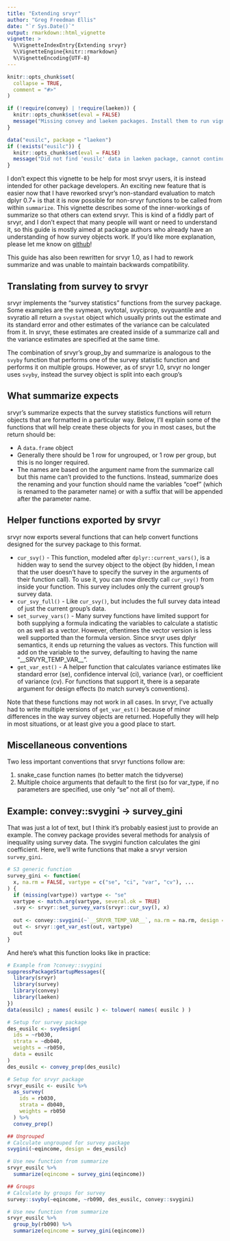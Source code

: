 ```yaml
---
title: "Extending srvyr"
author: "Greg Freedman Ellis"
date: "`r Sys.Date()`"
output: rmarkdown::html_vignette
vignette: >
  %\VignetteIndexEntry{Extending srvyr}
  %\VignetteEngine{knitr::rmarkdown}
  %\VignetteEncoding{UTF-8}
---
```

```r
knitr::opts_chunk$set(
  collapse = TRUE,
  comment = "#>"
)

if (!require(convey) | !require(laeken)) {
  knitr::opts_chunk$set(eval = FALSE)
  message("Missing convey and laeken packages. Install them to run vignette.")
}

data("eusilc", package = "laeken")
if (!exists("eusilc")) {
  knitr::opts_chunk$set(eval = FALSE)
  message("Did not find 'eusilc' data in laeken package, cannot continue.")
}
```
I don't expect this vignette to be help for most srvyr users, it is instead
intended for other package developers. An exciting new feature that is easier
now that I have reworked srvyr's non-standard evaluation to match dplyr 0.7+ is
that it is now possible for non-srvyr functions to be called from within
`summarize`. This vignette describes some of the inner-workings of summarize so
that others can extend srvyr. This is kind of a fiddly part of srvyr, and I
don't expect that many people will want or need to understand it, so this guide
is mostly aimed at package authors who already have an understanding of how
survey objects work. If you'd like more explanation, please let me know on
[github](https://github.com/gergness/srvyr)!

This guide has also been rewritten for srvyr 1.0, as I had to rework summarize and
was unable to maintain backwards compatibility.

## Translating from survey to srvyr
srvyr implements the "survey statistics" functions from the survey package. Some examples
are the svymean, svytotal, svyciprop, svyquantile and svyratio all return a
`svystat` object which usually prints out the estimate and its standard error
and other estimates of the variance can be calculated from it. In srvyr, these
estimates are created inside of a summarize call and the variance estimates are
specified at the same time.

The combination of srvyr's group_by and summarize is analogous to the `svyby`
function that performs one of the survey statistic function and performs it on
multiple groups. However, as of srvyr 1.0, srvyr no longer uses `svyby`, instead
the survey object is split into each group's 


## What summarize expects
srvyr's summarize expects that the survey statistics functions will return
objects that are formatted in a particular way. Below, I'll explain some of the 
functions that will help create these objects for you in most cases, but the return
should be:

- A `data.frame` object
- Generally there should be 1 row for ungrouped, or 1 row per group, but this is no longer
  required.
- The names are based on the argument name from the summarize call but this name can't 
  provided to the functions. Instead, summarize does the renaming and your function should
  name the variables "coef" (which is renamed to the parameter name) or with a 
  suffix that will be appended after the parameter name. 

## Helper functions exported by srvyr
srvyr now exports several functions that can help convert functions designed
for the survey package to this format.

- `cur_svy()` - This function, modeled after `dplyr::current_vars()`,
  is a hidden way to send the survey object to the object (by hidden, I mean 
  that the user doesn't have to specify the survey in the arguments of their
  function call). To use it, you can now directly call `cur_svy()` from
  inside your function. This survey includes only the current group's survey
  data.
- `cur_svy_full()` - Like `cur_svy()`, but includes the full survey data intead
  of just the current group's data.
- `set_survey_vars()` - Many survey functions have limited support for both
  supplying a formula indicating the variables to calculate a statistic on
  as well as a vector. However, oftentimes the vector version is less well
  supported than the formula version. Since srvyr uses dplyr semantics, it
  ends up returning the values as vectors. This function will add on the variable
  to the survey, defaulting to having the name "\_\_SRVYR_TEMP_VAR\_\_". 
- `get_var_est()` - A helper function that calculates variance estimates
  like standard error (se), confidence interval (ci), variance (var), 
  or coefficient of variance (cv). For functions that support it, 
  there is a separate argument for design effects (to match survey's conventions).

Note that these functions may not work in all cases. In srvyr, I've actually had to 
write multiple versions of `get_var_est()` because of minor differences in the way survey
objects are returned. Hopefully they will help in most situations, or at least give 
you a good place to start.

## Miscellaneous conventions
Two less important conventions that srvyr functions follow are:

1) snake_case function names (to better match the tidyverse)
2) Multiple choice arguments that default to the first (so for var_type, if
  no parameters are specified, use only "se" not all of them).

## Example: convey::svygini -> survey_gini
That was just a lot of text, but I think it's probably easiest just to provide an
example. The convey package provides several methods for analysis of inequality
using survey data. The svygini function calculates the gini coefficient. Here,
we'll write functions that make a srvyr version `survey_gini`.

```r
# S3 generic function
survey_gini <- function(
  x, na.rm = FALSE, vartype = c("se", "ci", "var", "cv"), ...
) {
  if (missing(vartype)) vartype <- "se"
  vartype <- match.arg(vartype, several.ok = TRUE)
  .svy <- srvyr::set_survey_vars(srvyr::cur_svy(), x)
  
  out <- convey::svygini(~`__SRVYR_TEMP_VAR__`, na.rm = na.rm, design = .svy)
  out <- srvyr::get_var_est(out, vartype)
  out
}
```

And here's what this function looks like in practice:
```r
# Example from ?convey::svygini
suppressPackageStartupMessages({
  library(srvyr)
  library(survey)
  library(convey)
  library(laeken)
})
data(eusilc) ; names( eusilc ) <- tolower( names( eusilc ) )

# Setup for survey package
des_eusilc <- svydesign(
  ids = ~rb030, 
  strata = ~db040,  
  weights = ~rb050, 
  data = eusilc
)
des_eusilc <- convey_prep(des_eusilc)

# Setup for srvyr package
srvyr_eusilc <- eusilc %>% 
  as_survey(
    ids = rb030,
    strata = db040,
    weights = rb050
  ) %>%
  convey_prep()

## Ungrouped
# Calculate ungrouped for survey package
svygini(~eqincome, design = des_eusilc)

# Use new function from summarize
srvyr_eusilc %>% 
  summarize(eqincome = survey_gini(eqincome))

## Groups
# Calculate by groups for survey
survey::svyby(~eqincome, ~rb090, des_eusilc, convey::svygini)

# Use new function from summarize
srvyr_eusilc %>% 
  group_by(rb090) %>%
  summarize(eqincome = survey_gini(eqincome))

```
